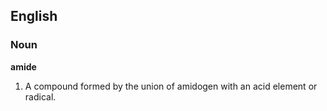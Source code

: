 ==English==

===Noun===

'''amide'''

#A compound formed by the union of amidogen with an acid element or radical.
